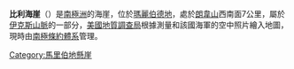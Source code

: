 {{Coord|75|32|S|140|2|W|source:GNIS|display=title}}

'''比利海崖'''（{{lang-en|Billey Bluff}}）是[[南極洲|南極洲]]的海崖，位於[[瑪麗伯德地|瑪麗伯德地]]，處於[[朗韋山|朗韋山]]西南面7公里，屬於[[伊克斯山脈|伊克斯山脈]]的一部分，[[美國地質調查局|美國地質調查局]]根據測量和該國海軍的空中照片繪入地圖，現時由[[南極條約體系|南極條約體系]]管理。

{{DEFAULTSORT:Billey Bluff}}
[[Category:馬里伯地懸崖|Category:馬里伯地懸崖]]


{{MarieByrdLand-geo-stub}}